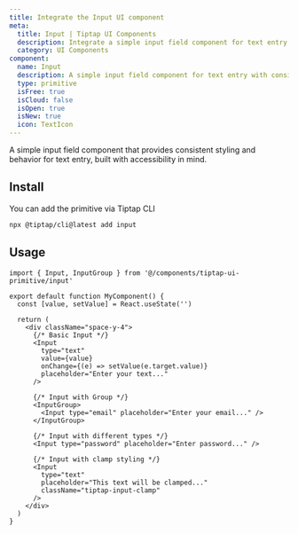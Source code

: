 ```yaml
---
title: Integrate the Input UI component
meta:
  title: Input | Tiptap UI Components
  description: Integrate a simple input field component for text entry. Perfect for forms, search fields, and user input. Learn more in the docs.
  category: UI Components
component:
  name: Input
  description: A simple input field component for text entry with consistent styling and accessibility features.
  type: primitive
  isFree: true
  isCloud: false
  isOpen: true
  isNew: true
  icon: TextIcon
---
```



A simple input field component that provides consistent styling and behavior for text entry, built with accessibility in mind.

<CodeDemo isScrollable src="https://template.tiptap.dev/preview/tiptap-ui-primitive/input" />

## Install

You can add the primitive via Tiptap CLI

```bash
npx @tiptap/cli@latest add input
```

## Usage

```tsx
import { Input, InputGroup } from '@/components/tiptap-ui-primitive/input'

export default function MyComponent() {
  const [value, setValue] = React.useState('')

  return (
    <div className="space-y-4">
      {/* Basic Input */}
      <Input
        type="text"
        value={value}
        onChange={(e) => setValue(e.target.value)}
        placeholder="Enter your text..."
      />

      {/* Input with Group */}
      <InputGroup>
        <Input type="email" placeholder="Enter your email..." />
      </InputGroup>

      {/* Input with different types */}
      <Input type="password" placeholder="Enter password..." />

      {/* Input with clamp styling */}
      <Input
        type="text"
        placeholder="This text will be clamped..."
        className="tiptap-input-clamp"
      />
    </div>
  )
}
```
